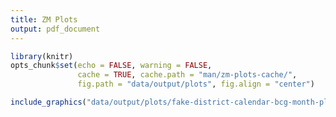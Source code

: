 ```yaml
---
title: ZM Plots
output: pdf_document
---
```





```r
library(knitr)
opts_chunk$set(echo = FALSE, warning = FALSE, 
               cache = TRUE, cache.path = "man/zm-plots-cache/", 
               fig.path = "data/output/plots", fig.align = "center")
```



```r

include_graphics("data/output/plots/fake-district-calendar-bcg-month-plot.png")

```